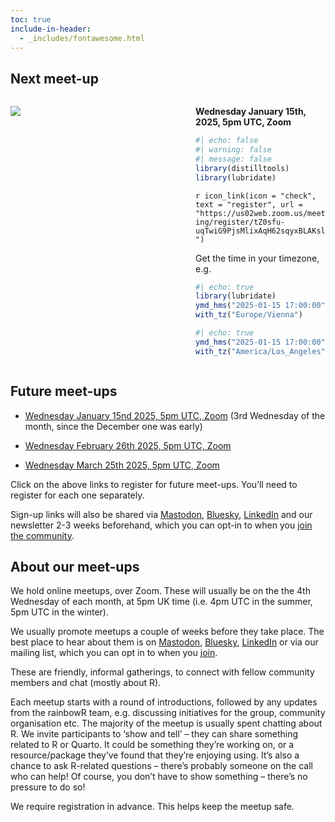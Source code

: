 ```yaml
---
toc: true
include-in-header: 
  - _includes/fontawesome.html
---
```


## Next meet-up

:::: {.columns}
::: {.column width="45%"}
![](images/rainbowR-latest-meetup.svg)
:::

::: {.column width="10%"}
:::

::: {.column width="45%"}
**Wednesday January 15th, 2025, 5pm UTC, Zoom**

```r
#| echo: false
#| warning: false
#| message: false
library(distilltools)
library(lubridate)
```

`r icon_link(icon = "check",
text = "register",
url = "https://us02web.zoom.us/meeting/register/tZ0sfu-uqTwiG9PjsMlixAqH62sqyxBLAKsl")`

Get the time in your timezone, e.g.

```r
#| echo: true
library(lubridate)
ymd_hms("2025-01-15 17:00:00") |>
with_tz("Europe/Vienna")
```

```r
#| echo: true
ymd_hms("2025-01-15 17:00:00") |>
with_tz("America/Los_Angeles")
```

:::
::::

## Future meet-ups

- [Wednesday January 15nd 2025, 5pm UTC, Zoom]((https://us02web.zoom.us/meeting/register/tZ0sfu-uqTwiG9PjsMlixAqH62sqyxBLAKsl)) (3rd Wednesday of the month, since the December one was early)

- [Wednesday February 26th 2025, 5pm UTC, Zoom](https://us02web.zoom.us/meeting/register/tZcrdu6pqTwqH9Nc5Jxm21fxgkEf-Ai0Zj3j)

- [Wednesday March 25th 2025, 5pm UTC, Zoom](https://us02web.zoom.us/meeting/register/tZIqdu6ppzwvH9Jw_HCNuGVCzLRoywXjVEf1)

Click on the above links to register for future meet-ups. You'll need to register for each one separately.

Sign-up links will also be shared via [Mastodon](https://tech.lgbt/@rainbowR){target="_blank"}, [Bluesky](https://bsky.app/profile/rainbowr.org), [LinkedIn](https://www.linkedin.com/groups/13115940/) and our newsletter 2-3 weeks beforehand, which you can opt-in to when you [join the community](https://docs.google.com/forms/d/1y7SOWE3IW-fpR_5Cd4mK-CMUpFZ-hvhY4cTj34JqTVE/){target="_blank"}.

## About our meet-ups

We hold online meetups, over Zoom. These will usually be on the the 4th Wednesday of each month, at 5pm UK time (i.e. 4pm UTC in the summer, 5pm UTC in the winter).

We usually promote meetups a couple of weeks before they take place.
The best place to hear about them is on [Mastodon](https://tech.lgbt/@rainbowR), [Bluesky](https://bsky.app/profile/rainbowr.org), [LinkedIn](https://www.linkedin.com/groups/13115940/) or via our mailing list, which you can opt in to when you [join](https://docs.google.com/forms/d/1y7SOWE3IW-fpR_5Cd4mK-CMUpFZ-hvhY4cTj34JqTVE/).

These are friendly, informal gatherings, to connect with fellow community members and chat (mostly about R).

Each meetup starts with a round of introductions, followed by any updates from the rainbowR team, e.g. discussing initiatives for the group, community organisation etc.
The majority of the meetup is usually spent chatting about R. We invite participants to 'show and tell' -- they can share something related to R or Quarto. 
It could be something they're working on, or a resource/package they've found that they're enjoying using. 
It's also a chance to ask R-related questions -- there's probably someone on the call who can help! 
Of course, you don't have to show something -- there's no pressure to do so!


We require registration in advance. This helps keep the meetup safe.
